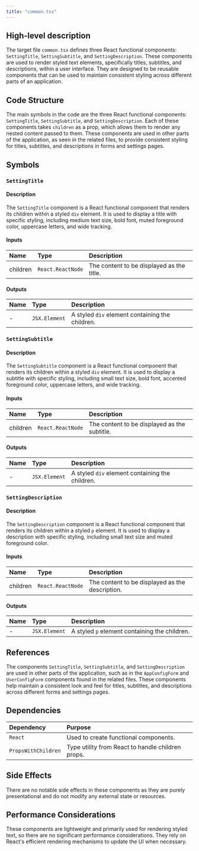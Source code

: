 ```yaml
---
title: "common.tsx"
---
```


## High-level description

The target file `common.tsx` defines three React functional components: `SettingTitle`, `SettingSubtitle`, and `SettingDescription`. These components are used to render styled text elements, specifically titles, subtitles, and descriptions, within a user interface. They are designed to be reusable components that can be used to maintain consistent styling across different parts of an application.

## Code Structure

The main symbols in the code are the three React functional components: `SettingTitle`, `SettingSubtitle`, and `SettingDescription`. Each of these components takes `children` as a prop, which allows them to render any nested content passed to them. These components are used in other parts of the application, as seen in the related files, to provide consistent styling for titles, subtitles, and descriptions in forms and settings pages.

## Symbols

### `SettingTitle`
#### Description
The `SettingTitle` component is a React functional component that renders its children within a styled `div` element. It is used to display a title with specific styling, including medium text size, bold font, muted foreground color, uppercase letters, and wide tracking.

#### Inputs
| Name     | Type            | Description                  |
|:---------|:----------------|:-----------------------------|
| children | `React.ReactNode` | The content to be displayed as the title. |

#### Outputs
| Name     | Type            | Description                  |
|:---------|:----------------|:-----------------------------|
| -        | `JSX.Element`   | A styled `div` element containing the children. |

### `SettingSubtitle`
#### Description
The `SettingSubtitle` component is a React functional component that renders its children within a styled `div` element. It is used to display a subtitle with specific styling, including small text size, bold font, accented foreground color, uppercase letters, and wide tracking.

#### Inputs
| Name     | Type            | Description                    |
|:---------|:----------------|:-------------------------------|
| children | `React.ReactNode` | The content to be displayed as the subtitle. |

#### Outputs
| Name     | Type            | Description                    |
|:---------|:----------------|:-------------------------------|
| -        | `JSX.Element`   | A styled `div` element containing the children. |

### `SettingDescription`
#### Description
The `SettingDescription` component is a React functional component that renders its children within a styled `p` element. It is used to display a description with specific styling, including small text size and muted foreground color.

#### Inputs
| Name     | Type            | Description                      |
|:---------|:----------------|:---------------------------------|
| children | `React.ReactNode` | The content to be displayed as the description. |

#### Outputs
| Name     | Type            | Description                      |
|:---------|:----------------|:---------------------------------|
| -        | `JSX.Element`   | A styled `p` element containing the children. |

## References

The components `SettingTitle`, `SettingSubtitle`, and `SettingDescription` are used in other parts of the application, such as in the `AppConfigForm` and `UserConfigForm` components found in the related files. These components help maintain a consistent look and feel for titles, subtitles, and descriptions across different forms and settings pages.

## Dependencies

| Dependency       | Purpose                                      |
|:-----------------|:---------------------------------------------|
| `React`          | Used to create functional components.        |
| `PropsWithChildren` | Type utility from React to handle children props. |

## Side Effects

There are no notable side effects in these components as they are purely presentational and do not modify any external state or resources.

## Performance Considerations

These components are lightweight and primarily used for rendering styled text, so there are no significant performance considerations. They rely on React's efficient rendering mechanisms to update the UI when necessary.